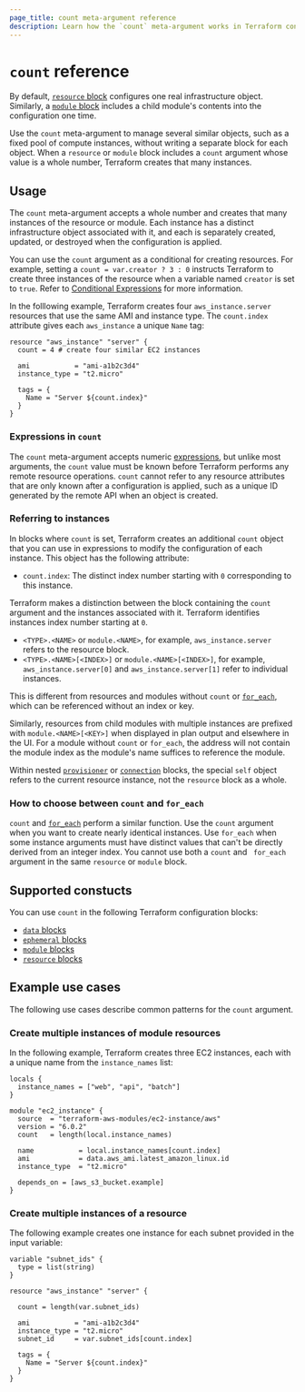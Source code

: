 ```yaml
---
page_title: count meta-argument reference
description: Learn how the `count` meta-argument works in Terraform configuration.
---
```


# `count` reference

By default, [`resource` block](/terraform/language/block/resource) configures one real infrastructure object. Similarly, a [`module` block](/terraform/language/block/module) includes a child module's contents into the configuration one time. 

Use the `count` meta-argument to manage several similar objects, such as a fixed pool of compute instances, without writing a separate block for each object. When a `resource` or `module` block includes a `count` argument whose value is a whole number, Terraform creates that many instances.

## Usage

The `count` meta-argument accepts a whole number and creates that many instances of the resource or module. Each instance has a distinct infrastructure object associated with it, and each is separately created, updated, or destroyed when the configuration is applied. 

<Tip>

You can use the `count` argument as a conditional for creating resources. For example, setting a `count = var.creator ? 3 : 0` instructs Terraform to create three instances of the resource when a variable named `creator` is set to `true`. Refer to [​​Conditional Expressions](/terraform/language/expressions/conditionals) for more information.

</Tip>


In the folllowing example, Terraform creates four `aws_instance.server` resources that use the same AMI and instance type. The `count.index` attribute gives each `aws_instance` a unique `Name` tag:

```hcl
resource "aws_instance" "server" {
  count = 4 # create four similar EC2 instances

  ami           = "ami-a1b2c3d4"
  instance_type = "t2.micro"

  tags = {
    Name = "Server ${count.index}"
  }
}
```

### Expressions in `count`

The `count` meta-argument accepts numeric [expressions](/terraform/language/expressions), but unlike most arguments, the `count` value must be known before Terraform performs any remote resource operations. `count` cannot refer to any resource attributes that are only known after a configuration is applied, such as a unique ID generated by the remote API when an object is created.

### Referring to instances

In blocks where `count` is set, Terraform creates an additional `count` object that you can use in expressions to modify the configuration of each instance. This object has the following attribute:

- `count.index`: The distinct index number starting with `0` corresponding to this instance.

Terraform makes a distinction between the block containing the `count` argument and the instances associated with it. Terraform identifies instances index number starting at `0`.

- `<TYPE>.<NAME>` or `module.<NAME>`, for example, `aws_instance.server` refers to the resource block.
- `<TYPE>.<NAME>[<INDEX>]` or `module.<NAME>[<INDEX>]`, for example, `aws_instance.server[0]` and
  `aws_instance.server[1]` refer to individual instances.

This is different from resources and modules without `count` or [`for_each`](/terraform/language/meta-arguments/for_each), which can be referenced without an index or key.

Similarly, resources from child modules with multiple instances are prefixed
with `module.<NAME>[<KEY>]` when displayed in plan output and elsewhere in the UI.
For a module without `count` or `for_each`, the address will not contain
the module index as the module's name suffices to reference the module.

Within nested [`provisioner`](/terraform/language/block/resource#provisioner) or [`connection`](/terraform/language/block/resource#connection) blocks, the special `self` object refers to the current resource instance, not the `resource` block as a whole.

### How to choose between `count` and `for_each`

`count` and [`for_each`](/terraform/language/meta-arguments/for_each) perform a similar function. Use the `count` argument when you want to create nearly identical instances. Use `for_each` when some instance arguments must have distinct values that can't be directly derived from an
integer index. You cannot use both a `count` and ` for_each` argument in the same `resource` or `module` block.

## Supported constucts

You can use `count` in the following Terraform configuration blocks:

- [`data` blocks](/terraform/language/block/data)
- [`ephemeral` blocks](/terraform/language/block/ephemeral)
- [`module` blocks](/terraform/language/block/module)
- [`resource` blocks](/terraform/language/block/resource)

## Example use cases

The following use cases describe common patterns for the `count` argument.

### Create multiple instances of module resources

In the following example, Terraform creates three EC2 instances, each with a unique name from the `instance_names` list:

```hcl
locals {
  instance_names = ["web", "api", "batch"]
}

module "ec2_instance" {
  source  = "terraform-aws-modules/ec2-instance/aws"
  version = "6.0.2"
  count   = length(local.instance_names)

  name           = local.instance_names[count.index]
  ami            = data.aws_ami.latest_amazon_linux.id
  instance_type  = "t2.micro"

  depends_on = [aws_s3_bucket.example]
}

```

### Create multiple instances of a resource

The following example creates one instance for each subnet provided in the input variable:

```hcl
variable "subnet_ids" {
  type = list(string)
}

resource "aws_instance" "server" {

  count = length(var.subnet_ids)

  ami           = "ami-a1b2c3d4"
  instance_type = "t2.micro"
  subnet_id     = var.subnet_ids[count.index]

  tags = {
    Name = "Server ${count.index}"
  }
}
```